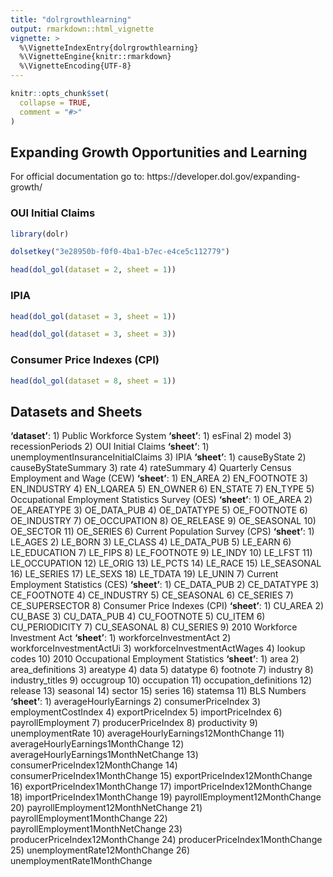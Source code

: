 ```yaml
---
title: "dolrgrowthlearning"
output: rmarkdown::html_vignette
vignette: >
  %\VignetteIndexEntry{dolrgrowthlearning}
  %\VignetteEngine{knitr::rmarkdown}
  %\VignetteEncoding{UTF-8}
---
```


```r
knitr::opts_chunk$set(
  collapse = TRUE,
  comment = "#>"
)
```

## Expanding Growth Opportunities and Learning

For official documentation go to: https://developer.dol.gov/expanding-growth/

### OUI Initial Claims
```r
library(dolr)

dolsetkey("3e28950b-f0f0-4ba1-b7ec-e4ce5c112779")

head(dol_gol(dataset = 2, sheet = 1))

```

### IPIA
```r

head(dol_gol(dataset = 3, sheet = 1))

head(dol_gol(dataset = 3, sheet = 3))

```

### Consumer Price Indexes (CPI)
```r

head(dol_gol(dataset = 8, sheet = 1))

```

## Datasets and Sheets

**'dataset'**:
   1) Public Workforce System
      **'sheet'**:
        1) esFinal
        2) model
        3) recessionPeriods
   2) OUI Initial Claims
      **'sheet'**:
        1) unemploymentInsuranceInitialClaims
   3) IPIA
      **'sheet'**:
        1) causeByState
        2) causeByStateSummary
        3) rate
        4) rateSummary
   4) Quarterly Census Employment and Wage (CEW)
      **'sheet'**:
        1) EN_AREA
        2) EN_FOOTNOTE
        3) EN_INDUSTRY
        4) EN_LQAREA
        5) EN_OWNER
        6) EN_STATE
        7) EN_TYPE
   5) Occupational Employment Statistics Survey (OES)
      **'sheet'**:
        1) OE_AREA
        2) OE_AREATYPE
        3) OE_DATA_PUB
        4) OE_DATATYPE
        5) OE_FOOTNOTE
        6) OE_INDUSTRY
        7) OE_OCCUPATION
        8) OE_RELEASE
        9) OE_SEASONAL
        10) OE_SECTOR
        11) OE_SERIES
   6) Current Population Survey (CPS) 
      **'sheet'**:
        1) LE_AGES
        2) LE_BORN
        3) LE_CLASS
        4) LE_DATA_PUB
        5) LE_EARN
        6) LE_EDUCATION
        7) LE_FIPS
        8) LE_FOOTNOTE
        9) LE_INDY
        10) LE_LFST
        11) LE_OCCUPATION
        12) LE_ORIG
        13) LE_PCTS
        14) LE_RACE
        15) LE_SEASONAL
        16) LE_SERIES
        17) LE_SEXS
        18) LE_TDATA
        19) LE_UNIN
   7) Current Employment Statistics (CES)
      **'sheet'**:
        1) CE_DATA_PUB
        2) CE_DATATYPE
        3) CE_FOOTNOTE
        4) CE_INDUSTRY
        5) CE_SEASONAL
        6) CE_SERIES
        7) CE_SUPERSECTOR
   8) Consumer Price Indexes (CPI)
      **'sheet'**:
        1) CU_AREA
        2) CU_BASE
        3) CU_DATA_PUB
        4) CU_FOOTNOTE
        5) CU_ITEM
        6) CU_PERIODICITY
        7) CU_SEASONAL
        8) CU_SERIES
   9) 2010 Workforce Investment Act 
      **'sheet'**:
        1) workforceInvestmentAct
        2) workforceInvestmentActUi
        3) workforceInvestmentActWages
        4) lookup codes
   10) 2010 Occupational Employment Statistics
      **'sheet'**:
        1) area
        2) area_definitions
        3) areatype
        4) data
        5) datatype
        6) footnote
        7) industry
        8) industry_titles
        9) occugroup
        10) occupation
        11) occupation_definitions
        12) release
        13) seasonal
        14) sector
        15) series
        16) statemsa
   11) BLS Numbers 
      **'sheet'**:
        1) averageHourlyEarnings
        2) consumerPriceIndex
        3) employmentCostIndex
        4) exportPriceIndex
        5) importPriceIndex
        6) payrollEmployment
        7) producerPriceIndex
        8) productivity
        9) unemploymentRate
        10) averageHourlyEarnings12MonthChange
        11) averageHourlyEarnings1MonthChange
        12) averageHourlyEarnings1MonthNetChange
        13) consumerPriceIndex12MonthChange
        14) consumerPriceIndex1MonthChange
        15) exportPriceIndex12MonthChange
        16) exportPriceIndex1MonthChange
        17) importPriceIndex12MonthChange
        18) importPriceIndex1MonthChange
        19) payrollEmployment12MonthChange
        20) payrollEmployment12MonthNetChange
        21) payrollEmployment1MonthChange
        22) payrollEmployment1MonthNetChange
        23) producerPriceIndex12MonthChange
        24) producerPriceIndex1MonthChange
        25) unemploymentRate12MonthChange
        26) unemploymentRate1MonthChange
